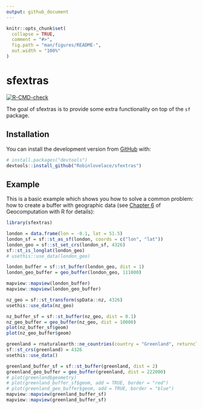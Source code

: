 ```yaml
---
output: github_document
---
```


<!-- README.md is generated from README.Rmd. Please edit that file -->

```r
knitr::opts_chunk$set(
  collapse = TRUE,
  comment = "#>",
  fig.path = "man/figures/README-",
  out.width = "100%"
)
```

# sfextras

<!-- badges: start -->
[![R-CMD-check](https://github.com/Robinlovelace/sfextras/workflows/R-CMD-check/badge.svg)](https://github.com/Robinlovelace/sfextras/actions)
<!-- badges: end -->

The goal of sfextras is to provide some extra functionality on top of the `sf` package.

## Installation

You can install 
the development version from [GitHub](https://github.com/) with:

<!-- the released version of sfextras from [CRAN](https://CRAN.R-project.org) with: -->

<!-- ``` r -->
<!-- install.packages("sfextras") -->
<!-- ``` -->


``` r
# install.packages("devtools")
devtools::install_github("Robinlovelace/sfextras")
```
## Example

This is a basic example which shows you how to solve a common problem:
how to create a buffer with geographic data (see [Chapter 6](https://geocompr.robinlovelace.net/reproj-geo-data.html#modifying-map-projections) of Geocomputation with R for details):

```r
library(sfextras)
```

```r
london = data.frame(lon = -0.1, lat = 51.5)
london_sf = sf::st_as_sf(london, coords = c("lon", "lat"))
london_geo = sf::st_set_crs(london_sf, 4326)
sf::st_is_longlat(london_geo)
# usethis::use_data(london_geo)
```

```r
london_buffer = sf::st_buffer(london_geo, dist = 1)
london_geo_buffer = geo_buffer(london_geo, 111000)
```

```r
mapview::mapview(london_buffer)
mapview::mapview(london_geo_buffer)
```











```r
nz_geo = sf::st_transform(spData::nz, 4326)
usethis::use_data(nz_geo)

nz_buffer_sf = sf::st_buffer(nz_geo, dist = 0.1)
nz_geo_buffer = geo_buffer(nz_geo, dist = 10000)
plot(nz_buffer_sf$geom)
plot(nz_geo_buffer$geom)
```

```r
greenland = rnaturalearth::ne_countries(country = "Greenland", returnclass = "sf")
sf::st_crs(greenland) = 4326
usethis::use_data()
```

```r
greenland_buffer_sf = sf::st_buffer(greenland, dist = 2)
greenland_geo_buffer = geo_buffer(greenland, dist = 222000)
# plot(greenland$geometry)
# plot(greenland_buffer_sf$geom, add = TRUE, border = "red")
# plot(greenland_geo_buffer$geom, add = TRUE, border = "blue")
mapview::mapview(greenland_buffer_sf)
mapview::mapview(greenland_buffer_sf)
```

